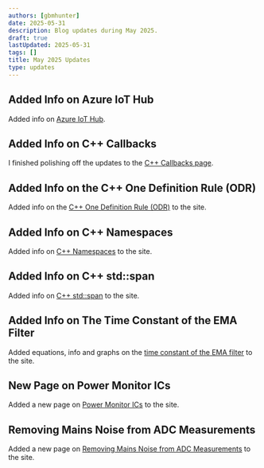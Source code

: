 ```yaml
---
authors: [gbmhunter]
date: 2025-05-31
description: Blog updates during May 2025.
draft: true
lastUpdated: 2025-05-31
tags: []
title: May 2025 Updates
type: updates
---
```


## Added Info on Azure IoT Hub

Added info on [Azure IoT Hub](/programming/cloud/azure/iot-hub/).

## Added Info on C++ Callbacks

I finished polishing off the updates to the [C++ Callbacks page](/programming/languages/c-plus-plus/callbacks/).

## Added Info on the C++ One Definition Rule (ODR)

Added info on the [C++ One Definition Rule (ODR)](/programming/languages/c-plus-plus/one-definition-rule-odr/) to the site.

## Added Info on C++ Namespaces

Added info on [C++ Namespaces](/programming/languages/c-plus-plus/namespaces/) to the site.

## Added Info on C++ std::span

Added info on [C++ std::span](/programming/languages/c-plus-plus/containers/) to the site.

## Added Info on The Time Constant of the EMA Filter

Added equations, info and graphs on the [time constant of the EMA filter](/programming/signal-processing/digital-filters/exponential-moving-average-ema-filter/#time-constant) to the site.

## New Page on Power Monitor ICs

Added a new page on [Power Monitor ICs](/electronics/components/power-monitor-ics/) to the site.

## Removing Mains Noise from ADC Measurements

Added a new page on [Removing Mains Noise from ADC Measurements](/programming/signal-processing/removing-mains-noise-from-adc-measurements/) to the site.
